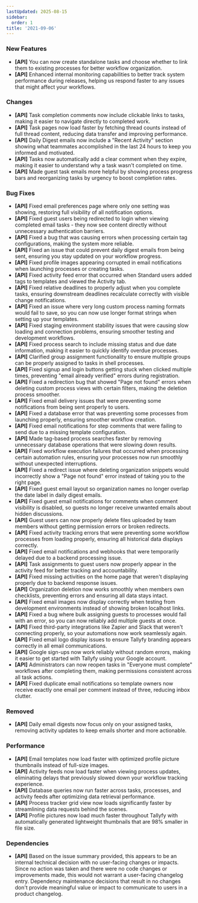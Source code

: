 ```yaml
---
lastUpdated: 2025-08-15
sidebar:
  order: 1
title: '2021-09-06'
---
```


### New Features

- **[API]** You can now create standalone tasks and choose whether to link them to existing processes for better workflow organization.
- **[API]** Enhanced internal monitoring capabilities to better track system performance during releases, helping us respond faster to any issues that might affect your workflows.

### Changes

- **[API]** Task completion comments now include clickable links to tasks, making it easier to navigate directly to completed work.
- **[API]** Task pages now load faster by fetching thread counts instead of full thread content, reducing data transfer and improving performance.
- **[API]** Daily Digest emails now include a "Recent Activity" section showing what teammates accomplished in the last 24 hours to keep you informed and motivated.
- **[API]** Tasks now automatically add a clear comment when they expire, making it easier to understand why a task wasn't completed on time.
- **[API]** Made guest task emails more helpful by showing process progress bars and reorganizing tasks by urgency to boost completion rates.

### Bug Fixes

- **[API]** Fixed email preferences page where only one setting was showing, restoring full visibility of all notification options.
- **[API]** Fixed guest users being redirected to login when viewing completed email tasks - they now see content directly without unnecessary authentication barriers.
- **[API]** Fixed a bug that was causing errors when processing certain tag configurations, making the system more reliable.
- **[API]** Fixed an issue that could prevent daily digest emails from being sent, ensuring you stay updated on your workflow progress.
- **[API]** Fixed profile images appearing corrupted in email notifications when launching processes or creating tasks.
- **[API]** Fixed activity feed error that occurred when Standard users added tags to templates and viewed the Activity tab.
- **[API]** Fixed relative deadlines to properly adjust when you complete tasks, ensuring downstream deadlines recalculate correctly with visible change notifications.
- **[API]** Fixed an issue where very long custom process naming formats would fail to save, so you can now use longer format strings when setting up your templates.
- **[API]** Fixed staging environment stability issues that were causing slow loading and connection problems, ensuring smoother testing and development workflows.
- **[API]** Fixed process search to include missing status and due date information, making it easier to quickly identify overdue processes.
- **[API]** Clarified group assignment functionality to ensure multiple groups can be properly assigned to tasks in shell processes.
- **[API]** Fixed signup and login buttons getting stuck when clicked multiple times, preventing "email already verified" errors during registration.
- **[API]** Fixed a redirection bug that showed "Page not found" errors when deleting custom process views with certain filters, making the deletion process smoother.
- **[API]** Fixed email delivery issues that were preventing some notifications from being sent properly to users.
- **[API]** Fixed a database error that was preventing some processes from launching properly, ensuring smoother workflow creation.
- **[API]** Fixed email notifications for step comments that were failing to send due to a missing template configuration.
- **[API]** Made tag-based process searches faster by removing unnecessary database operations that were slowing down results.
- **[API]** Fixed workflow execution failures that occurred when processing certain automation rules, ensuring your processes now run smoothly without unexpected interruptions.
- **[API]** Fixed a redirect issue where deleting organization snippets would incorrectly show a "Page not found" error instead of taking you to the right page.
- **[API]** Fixed guest email layout so organization names no longer overlap the date label in daily digest emails.
- **[API]** Fixed guest email notifications for comments when comment visibility is disabled, so guests no longer receive unwanted emails about hidden discussions.
- **[API]** Guest users can now properly delete files uploaded by team members without getting permission errors or broken redirects.
- **[API]** Fixed activity tracking errors that were preventing some workflow processes from loading properly, ensuring all historical data displays correctly.
- **[API]** Fixed email notifications and webhooks that were temporarily delayed due to a backend processing issue.
- **[API]** Task assignments to guest users now properly appear in the activity feed for better tracking and accountability.
- **[API]** Fixed missing activities on the home page that weren't displaying properly due to backend response issues.
- **[API]** Organization deletion now works smoothly when members own checklists, preventing errors and ensuring all data stays intact.
- **[API]** Fixed email images now display correctly when testing from development environments instead of showing broken localhost links.
- **[API]** Fixed a bug where bulk assigning guests to processes would fail with an error, so you can now reliably add multiple guests at once.
- **[API]** Fixed third-party integrations like Zapier and Slack that weren't connecting properly, so your automations now work seamlessly again.
- **[API]** Fixed email logo display issues to ensure Tallyfy branding appears correctly in all email communications.
- **[API]** Google sign-ups now work reliably without random errors, making it easier to get started with Tallyfy using your Google account.
- **[API]** Administrators can now reopen tasks in "Everyone must complete" workflows after completing them, making permissions consistent across all task actions.
- **[API]** Fixed duplicate email notifications so template owners now receive exactly one email per comment instead of three, reducing inbox clutter.

### Removed

- **[API]** Daily email digests now focus only on your assigned tasks, removing activity updates to keep emails shorter and more actionable.

### Performance

- **[API]** Email templates now load faster with optimized profile picture thumbnails instead of full-size images.
- **[API]** Activity feeds now load faster when viewing process updates, eliminating delays that previously slowed down your workflow tracking experience.
- **[API]** Database queries now run faster across tasks, processes, and activity feeds after optimizing data retrieval performance.
- **[API]** Process tracker grid view now loads significantly faster by streamlining data requests behind the scenes.
- **[API]** Profile pictures now load much faster throughout Tallyfy with automatically generated lightweight thumbnails that are 98% smaller in file size.

### Dependencies

- **[API]** Based on the issue summary provided, this appears to be an internal technical decision with no user-facing changes or impacts. Since no action was taken and there were no code changes or improvements made, this would not warrant a user-facing changelog entry. Dependency maintenance decisions that result in no changes don't provide meaningful value or impact to communicate to users in a product changelog.
